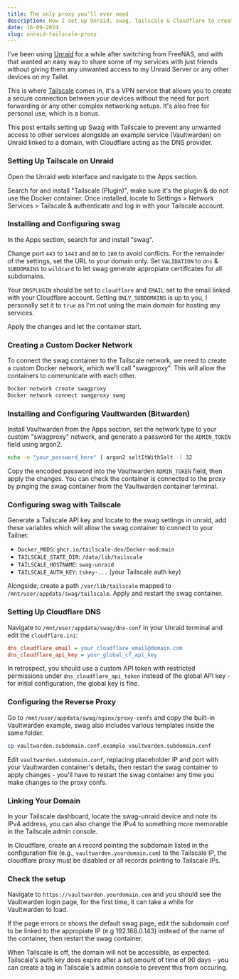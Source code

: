 ```yaml
---
title: The only proxy you'll ever need
description: How I set up Unraid, swag, Tailscale & Cloudflare to create a secure connection to my services.
date: 16-09-2024
slug: unraid-tailscale-proxy
---
```


I've been using [Unraid](https://unraid.net) for a while after switching from FreeNAS, and with that wanted an easy way to share some of my services with just friends without giving them any unwanted access to my Unraid Server or any other devices on my Tailet.

This is where [Tailscale](https://tailscale.com) comes in, it's a VPN service that allows you to create a secure connection between your devices without the need for port forwarding or any other complex networking setups. It's also free for personal use, which is a bonus.

This post entails setting up Swag with Tailscale to prevent any unwanted access to other services alongside an example service (Vaultwarden) on Unraid linked to a domain, with Cloudflare acting as the DNS provider.

### Setting Up Tailscale on Unraid

Open the Unraid web interface and navigate to the Apps section.

Search for and install "Tailscale (Plugin)", make sure it's the plugin & do not use the Docker container. Once installed, locate to Settings > Network Services > Tailscale & authenticate and log in with your Tailscale account.

### Installing and Configuring swag

In the Apps section, search for and install "swag".

Change port `443` to `1443` and `80` to `180` to avoid conflicts. For the remainder of the settings, set the URL to your domain only. Set `VALIDATION` to `dns` & `SUBDOMAINS` to `wildcard` to let swag generate appropiate certificates for all subdomains.

Your `DNSPLUGIN` should be set to `cloudflare` and `EMAIL` set to the email linked with your Cloudflare account. Setting `ONLY_SUBDOMAINS` is up to you, I personally set it to `true` as I'm not using the main domain for hosting any services.

Apply the changes and let the container start.

### Creating a Custom Docker Network

To connect the swag container to the Tailscale network, we need to create a custom Docker network, which we'll call "swagproxy". This will allow the containers to communicate with each other.

```bash
Docker network create swagproxy
Docker network connect swagproxy swag
```

### Installing and Configuring Vaultwarden (Bitwarden)

Install Vaultwarden from the Apps section, set the network type to your custom "swagproxy" network, and generate a password for the `ADMIN_TOKEN` field using argon2.

```bash
echo -n "your_password_here" | argon2 saltItWithSalt -l 32
```

Copy the encoded password into the Vaultwarden `ADMIN_TOKEN` field, then apply the changes. You can check the container is connected to the proxy by pinging the swag container from the Vaultwarden container terminal.

### Configuring swag with Tailscale

Generate a Tailscale API key and locate to the swag settings in unraid, add these variables which will allow the swag container to connect to your Tailnet:
   - `Docker_MODS`: `ghcr.io/tailscale-dev/Docker-mod:main`
   - `TAILSCALE_STATE_DIR`: `/data/lib/tailscale`
   - `TAILSCALE_HOSTNAME`: `swag-unraid`
   - `TAILSCALE_AUTH_KEY`: `tskey-...` (your Tailscale auth key)

Alongside, create a path `/var/lib/tailscale` mapped to `/mnt/user/appdata/swag/tailscale`.
Apply and restart the swag container.

### Setting Up Cloudflare DNS

Navigate to `/mnt/user/appdata/swag/dns-conf` in your Unraid terminal and edit the `cloudflare.ini`:

```ini
dns_cloudflare_email = your_cloudflare_email@domain.com
dns_cloudflare_api_key = your_global_cf_api_key
```

In retrospect, you should use a custom API token with restricted permissions under `dns_cloudflare_api_token` instead of the global API key - for initial configuration, the global key is fine.

### Configuring the Reverse Proxy

Go to `/mnt/user/appdata/swag/nginx/proxy-confs` and copy the built-in Vaultwarden example, swag also includes various templates inside the same folder.

```bash
cp vaultwarden.subdomain.conf.example vaultwarden.subdomain.conf
```

Edit `vaultwarden.subdomain.conf`, replacing placeholder IP and port with your Vaultwarden container's details, then restart the swag container to apply changes - you'll have to restart the swag container any time you make changes to the proxy confs.

### Linking Your Domain

In your Tailscale dashboard, locate the swag-unraid device and note its IPv4 address, you can also change the IPv4 to something more memorable in the Tailscale admin console.

In Cloudflare, create an `A` record pointing the subdomain listed in the configuration file (e.g., `vaultwarden.yourdomain.com`) to the Tailscale IP, the cloudflare proxy must be disabled or all records pointing to Tailscale IPs.

### Check the setup

Navigate to `https://vaultwarden.yourdomain.com` and you should see the Vaultwarden login page, for the first time, it can take a while for Vaultwarden to load.

If the page errors or shows the default swag page, edit the subdomain conf to be linked to the appropiate IP (e.g 192.168.0.143) instead of the name of the container, then restart the swag container.

When Tailscale is off, the domain will not be accessible, as expected. Tailscale's auth key does expire after a set amount of time of 90 days - you can create a tag in Tailscale's admin console to prevent this from occuring.
